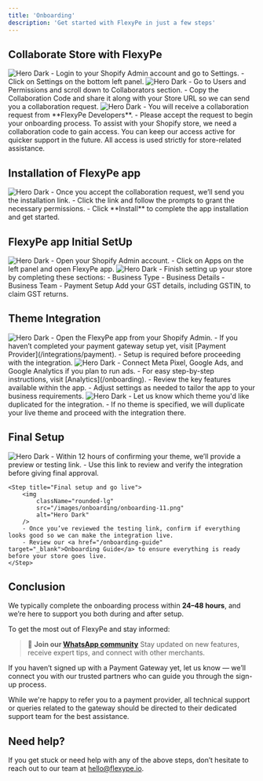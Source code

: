```yaml
---
title: 'Onboarding'
description: 'Get started with FlexyPe in just a few steps'
---
```


## Collaborate Store with FlexyPe

<Steps>
  <Step title="Accessing your Collaboration code from Shopify">
    <img
      className="rounded-lg"
      src="/images/onboarding/onboarding-1.png"
      alt="Hero Dark"
    />
    - Login to your Shopify Admin account and go to Settings.
    - Click on Settings on the bottom left panel.
  </Step>
  <Step title="Getting your Collaboration code">
    <img
      className="rounded-lg"
      src="/images/onboarding/onboarding-2.png"
      alt="Hero Dark"
    />
    - Go to Users and Permissions and scroll down to Collaborators section.
    - Copy the Collaboration Code and share it along with your Store URL so we can send you a collaboration request.
  </Step>
  <Step title="Accepting the collaboration request">
    <img
      className="rounded-lg"
      src="/images/onboarding/onboarding-3.png"
      alt="Hero Dark"
    />
    - You will receive a collaboration request from **FlexyPe Developers**.
    - Please accept the request to begin your onboarding process.
    <Warning>
        To assist with your Shopify store, we need a collaboration code to gain access. You can keep our access active for quicker support in the future. All access is used strictly for store-related assistance.
    </Warning>
  </Step>
</Steps>

## Installation of FlexyPe app

<Steps>
  <Step title="Grant permissions and Install the app">
    <img
      className="rounded-lg"
      src="/images/onboarding/onboarding-4.png"
      alt="Hero Dark"
    />
    - Once you accept the collaboration request, we’ll send you the installation link.
    - Click the link and follow the prompts to grant the necessary permissions.
    - Click **Install** to complete the app installation and get started.
  </Step>
</Steps>

## FlexyPe app Initial SetUp

<Steps>
  <Step title="Open FlexyPe app">
    <img
      className="rounded-lg"
      src="/images/onboarding/onboarding-5.png"
      alt="Hero Dark"
    />
    - Open your Shopify Admin account.
    - Click on Apps on the left panel and open FlexyPe app.
  </Step>
    <Step title="Set Up Your Store">
    <img
      className="rounded-lg"
      src="/images/onboarding/onboarding-6.png"
      alt="Hero Dark"
    />
    - Finish setting up your store by completing these sections:
        - Business Type
        - Business Details
        - Business Team
        - Payment Setup
    <Note>
        Add your GST details, including GSTIN, to claim GST returns.
    </Note>
    </Step>
</Steps>

## Theme Integration

<Steps>
    <Step title="Complete payment gateway setup">
        <img
            className="rounded-lg"
            src="/images/onboarding/onboarding-7.png"
            alt="Hero Dark"
        />
        - Open the FlexyPe app from your Shopify Admin.
        - If you haven’t completed your payment gateway setup yet, visit [Payment Provider](/integrations/payment).
        - Setup is required before proceeding with the integration.
    </Step>
    <Step title="Connect advertising tools">
        <img
            className="rounded-lg"
            src="/images/onboarding/onboarding-8.png"
            alt="Hero Dark"
        />
        - Connect Meta Pixel, Google Ads, and Google Analytics if you plan to run ads.
        - For easy step-by-step instructions, visit [Analytics](/onboarding).
    </Step>
    <Step title="Explore app features and settings">
        - Review the key features available within the app.
        - Adjust settings as needed to tailor the app to your business requirements.
    </Step>
    <Step title="Choose your theme for integration">
        <img
            className="rounded-lg"
            src="/images/onboarding/onboarding-9.png"
            alt="Hero Dark"
        />
        - Let us know which theme you'd like duplicated for the integration.
        - If no theme is specified, we will duplicate your live theme and proceed with the integration there.
    </Step>
</Steps>

## Final Setup

<Steps>
    <Step title="Preview and verify integration">
        <img
            className="rounded-lg"
            src="/images/onboarding/onboarding-10.png"
            alt="Hero Dark"
        />
        - Within 12 hours of confirming your theme, we’ll provide a preview or testing link.
        - Use this link to review and verify the integration before giving final approval.
    </Step>

    <Step title="Final setup and go live">
        <img
            className="rounded-lg"
            src="/images/onboarding/onboarding-11.png"
            alt="Hero Dark"
        />
        - Once you’ve reviewed the testing link, confirm if everything looks good so we can make the integration live.
        - Review our <a href="/onboarding-guide" target="_blank">Onboarding Guide</a> to ensure everything is ready before your store goes live.
    </Step>

</Steps>

## Conclusion

We typically complete the onboarding process within **24–48 hours**, and we’re here to support you both during and after setup.

To get the most out of FlexyPe and stay informed:

> 💬 **Join our [WhatsApp community](https://chat.whatsapp.com/FefLuQOz4TL2bCpIebzPOH)**
> Stay updated on new features, receive expert tips, and connect with other merchants.

If you haven’t signed up with a Payment Gateway yet, let us know — we’ll connect you with our trusted partners who can guide you through the sign-up process.

<Note>
    While we're happy to refer you to a payment provider, all technical support or queries related to the gateway should be directed to their dedicated support team for the best assistance.
</Note>


## Need help?

If you get stuck or need help with any of the above steps, don’t hesitate to reach out to our team at [hello@flexype.io](mailto:hello@flexype.io).
